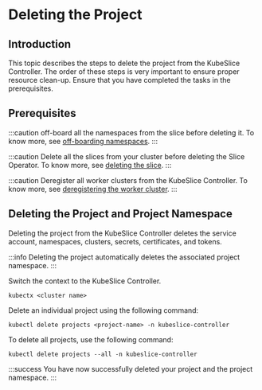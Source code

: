 # Deleting the Project

## Introduction

This topic describes the steps to delete the project from the KubeSlice Controller. The 
order of these steps is very important to ensure proper resource clean-up. Ensure that 
you have completed the tasks in the prerequisites.

## Prerequisites

:::caution
off-board all the namespaces from the slice before deleting it. To know
more, see [off-boarding namespaces](/versioned_docs/version-0.2.0/getting-started-with-cloud-clusters/uninstalling-kubeslice/off-boarding-namespaces.mdx).
:::

:::caution
Delete all the slices from your cluster before deleting the Slice Operator. To know more, 
see [deleting the slice](/versioned_docs/version-0.2.0/getting-started-with-cloud-clusters/uninstalling-kubeslice/deleting-the-slice.mdx).
:::

:::caution
Deregister all worker clusters from the KubeSlice Controller. To know
more, see [deregistering the worker cluster](/versioned_docs/version-0.2.0/getting-started-with-cloud-clusters/uninstalling-kubeslice/deregistering-the-worker-cluster.mdx).
:::

## Deleting the Project and Project Namespace
Deleting the project from the KubeSlice Controller deletes the service
account, namespaces, clusters, secrets, certificates, and tokens.

:::info
Deleting the project automatically deletes the associated project namespace.
:::

Switch the context to the KubeSlice Controller.

``` 
kubectx <cluster name>
```

Delete an individual project using the following command:

``` 
kubectl delete projects <project-name> -n kubeslice-controller
```

To delete all projects, use the following command:

``` 
kubectl delete projects --all -n kubeslice-controller
```

:::success
You have now successfully deleted your project and the project namespace.
:::